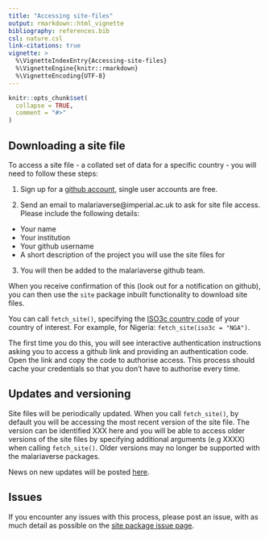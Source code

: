 ```yaml
---
title: "Accessing site-files"
output: rmarkdown::html_vignette
bibliography: references.bib
csl: nature.csl
link-citations: true
vignette: >
  %\VignetteIndexEntry{Accessing-site-files}
  %\VignetteEngine{knitr::rmarkdown}
  %\VignetteEncoding{UTF-8}
---
```


```r
knitr::opts_chunk$set(
  collapse = TRUE,
  comment = "#>"
)
```

## Downloading a site file

To access a site file - a collated set of data for a specific country - you will
need to follow these steps:

1. Sign up for a [github account](URL), single user accounts are free.

2. Send an email to malariaverse@imperial.ac.uk to ask for site file access. 
Please include the following details:

  * Your name
  * Your institution
  * Your github username
  * A short description of the project you will use the site files for
  
3. You will then be added to the malariaverse github team.

When you receive confirmation of this (look out for a notification on github), you
can then use the `site` package inbuilt functionality to download site files.

You can call `fetch_site()`, specifying the [ISO3c country code](URL) of your
country of interest. For example, for Nigeria: `fetch_site(iso3c = "NGA")`.

The first time you do this, you will see interactive authentication instructions
asking you to access a github link and providing an authentication code. Open
the link and copy the code to authorise access. This process should cache your
credentials so that you don't have to authorise every time.

## Updates and versioning

Site files will be periodically updated. When you call `fetch_site()`, by default
you will be accessing the most recent version of the site file. The version can
be identified XXX here and you will be able to access older versions of the site
files by specifying additional arguments (e.g XXXX) when calling `fetch_site()`.
Older versions may no longer be supported with the malariaverse packages.

News on new updates will be posted [here](URL).

## Issues

If you encounter any issues with this process, please post an issue, with as much
detail as possible on the [site package issue page](URL).
